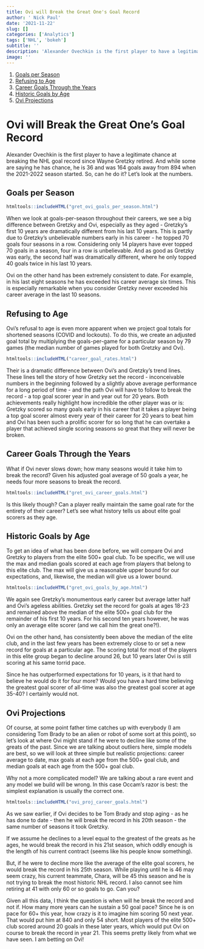 ```yaml
---
title: Ovi will Break the Great One's Goal Record
author: ' Nick Paul'
date: '2021-11-22'
slug: []
categories: ['Analytics']
tags: ['NHL', 'bokeh']
subtitle: ''
description: 'Alexander Ovechkin is the first player to have a legitimate chance at breaking the NHL goal record since Wayne Gretzky retired. Will he do it?'
image: ''
---
```

1. [Goals per Season](#goals-per-season)
1. [Refusing to Age](#refusing-to-age)
1. [Career Goals Through the Years](#career-goals-through-the-years)
1. [Historic Goals by Age](#historic-goals-by-age)
1. [Ovi Projections](#ovi-projections)

# Ovi will Break the Great One's Goal Record

Alexander Ovechkin is the first player to have a legitimate chance at breaking the NHL goal record since Wayne Gretzky retired. And while some are saying he has chance, he is 36 and was 164 goals away from 894 when the 2021-2022 season started. So, can he do it? Let's look at the numbers. 

## Goals per Season


```r
htmltools::includeHTML("gret_ovi_goals_per_season.html")
```

When we look at goals-per-season throughout their careers, we see a big difference between Gretzky and Ovi, especially as they aged - Gretzky's first 10 years are dramatically different from his last 10 years. This is partly due to Gretzky's unbelievable numbers early in his career - he 
topped 70 goals four seasons in a row. Considering only 14 players have ever topped 70 goals in a season, four in a row is unbelievable. And as good as Gretzky was early, the second half was dramatically different, where he only topped 40 goals twice in his last 10 years.

Ovi on the other hand has been extremely consistent to date. For example, in his last eight seasons he has exceeded his career average six times.  This is especially remarkable when you consider Gretzky never exceeded his career average in the last 10 seasons. 

## Refusing to Age

Ovi's refusal to age is even more apparent when we project goal totals for shortened seasons (COVID and lockouts). To do this, we create an adjusted goal total by multiplying the goals-per-game for a particular season by 79 games (the median number of games played for both Gretzky and Ovi).



<!-- They both are amongst the leaders in 50 goal season, with Gretzky holding the record at 9 and Ovi currently at 8 (Ovi is projected to tie that mark this season), but all of Gretzky's occurred in the first 10 years and Ovi's have been sprinkled throughout his career. -->

```r
htmltools::includeHTML("career_goal_rates.html")
```

Their is a dramatic difference between Ovi's and Gretzky's trend lines. These lines tell the story of how Gretzky set the record - inconceivable numbers in the beginning followed by a slightly above average performance for a long period of time - and the path Ovi will have to follow to break the record - a top goal scorer year in and year out for 20 years. Both achievements really highlight how incredible the other player was or is: Gretzky scored so many goals early in his career that it takes a player being a top goal scorer almost every year of their career for 20 years to beat him and Ovi has been such a prolific scorer for so long that he can overtake a player that achieved single scoring seasons so great that they will never be broken.   



## Career Goals Through the Years

What if Ovi never slows down; how many seasons would it take him to break the record? Given his adjusted goal average of 50 goals a year, he needs four more seasons to break the record.    

```r
htmltools::includeHTML("gret_ovi_career_goals.html")
```

<!-- Toward the middle of their careers the goal disparity is at its highest point, but since that point, Ovi has been gaining ground. Additionally, if we were to assume Ovi's career were to continue at the same pace, he would break Gretzky's record easily in the 20th season. -->

Is this likely though? Can a player really maintain the same goal rate for the entirety of their career? Let's see what history tells us about elite goal scorers as they age.


## Historic Goals by Age

To get an idea of what has been done before, we will compare Ovi and Gretzky to players from the elite 500+ goal club. To be specific, we will use the max and median goals scored at each age from players that belong to this elite club.  The max will give us a reasonable upper bound for our expectations, and, likewise, the median will give us a lower bound.

```r
htmltools::includeHTML("gret_ovi_goals_by_age.html")

```

We again see Gretzky's monumentous early career but average latter half and Ovi's ageless abilities. Gretzky set the record for goals at ages 18-23 and remained above the median of the elite 500+ goal club for the remainder of his first 10 years.  For his second ten years however, he was only an average elite scorer (and we call him the great one?!). 

Ovi on the other hand, has consistently been above the median of the elite club, and in the last few years has been extremely close to or set a new record for goals at a particular age. The scoring total for most of the players in this elite group began to decline around 26, but 10 years later Ovi is still scoring at his same torrid pace. 

Since he has outperformed expectations for 10 years, is it that hard to believe he would do it for four more? Would you have a hard time believing the greatest goal scorer of all-time was also the greatest goal scorer at age 35-40? I certainly would not. 

## Ovi Projections

Of course, at some point father time catches up with everybody (I am considering Tom Brady to be an alien or robot of some sort at this point), so let's look at where Ovi might stand if he were to decline like some of the greats of the past. Since we are talking about outliers here, simple models are best, so we will look at three simple but realistic projections: career average to date, max goals at each age from the 500+ goal club, and median goals at each age from the 500+ goal club.

Why not a more complicated model? We are talking about a rare event and any model we build will be wrong. In this case Occam's razor is best: the simplest explanation is usually the correct one.

<!-- Why not a more complicated model? The answer is simple. We are trying to determine if something that has never been done before will happen. Predicting the extremes is hard because you do not have data Using an overly complicated model would be filled with false assumptions   We cannot use a model to predict what will happen because it will take something that has never been done before to accomplish something that has never been done before.  -->

```r
htmltools::includeHTML("ovi_proj_career_goals.html")

```

As we saw earlier, if Ovi decides to be Tom Brady and stop aging - as he has done to date - then he will break the record in his 20th season - the same number of seasons it took Gretzky.

If we assume he declines to a level equal to the greatest of the greats as he ages, he would break the record in his 21st season, which oddly enough is the length of his current contract (seems like his people know something). 

But, if he were to decline more like the average of the elite goal scorers, he would break the record in his 25th season. While playing until he is 46 may seem crazy, his current teammate, Chara, will be 45 this season and he is not trying to break the most historic NHL record. I also cannot see him retiring at 41 with only 60 or so goals to go. Can you?

Given all this data, I think the question is when will he break the record and not if. How many more years can he sustain a 50 goal pace? Since he is on pace for 60+ this year, how crazy is it to imagine him scoring 50 next year.  That would put him at 840 and only 54 short.  Most players of the elite 500+ club scored around 20 goals in these later years, which would put Ovi on course to break the record in year 21. This seems pretty likely from what we have seen. I am betting on Ovi!

<!-- The carrot of his previous seasons success will likely always make it seem closer than it may actually be, but in the end will provide the motivation to keep on trucking and eventually reach the summit.    -->


<!-- While the two models that have him break the record by year 21 may seem unrealistic for a player of his, would it really surprise you if the greatest goal scorer of all-time was also the greatest goal-scorer in the last five years of his career. The answer should be no. If fact, given what Ovi has done to date, I think you have to assume it is more likely than not that he will break the record. -->



